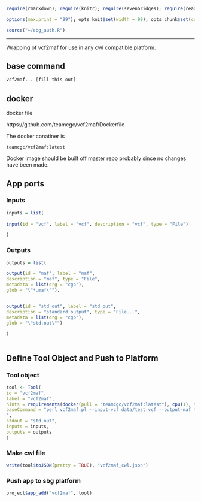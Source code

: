 
```r
require(rmarkdown); require(knitr); require(sevenbridges); require(readr);

options(max.print = "99"); opts_knit$set(width = 99); opts_chunk$set(cache=FALSE, tidy=FALSE)

source("~/sbg_auth.R")

```

<hr>

Wrapping of vcf2maf for use in any cwl compatible platform.

## base command

```sh

vcf2maf... [fill this out]

```

## docker 

docker file

https://github.com/teamcgc/vcf2maf/Dockerfile

The docker conatiner is

``` teamcgc/vcf2maf:latest ```

Docker image should be built off master repo probably since no changes have been made.

## App ports {.tabset .tabset-fade .tabset-tabs}

### Inputs

```r
inputs = list(
  
input(id = "vcf", label = "vcf", description = "vcf", type = "File")

)

```

### Outputs

```r

outputs = list(

output(id = "maf", label = "maf", 
description = "maf", type = "File",
metadata = list(org = "cgp"),
glob = "\"*.maf\""),


output(id = "std_out", label = "std_out", 
description = "standard output", type = "File...",
metadata = list(org = "cgp"),
glob = "\"std.out\"")
  
)



```

## Define Tool Object and Push to Platform {.tabset .tabset-fade .tabset-tabs}
  
### Tool object

```r

tool <- Tool(
id = "vcf2maf",
label = "vcf2maf",
hints = requirements(docker(pull = "teamcgc/vcf2maf:latest"), cpu(1), mem(1000)),
baseCommand = "perl vcf2maf.pl --input-vcf data/test.vcf --output-maf test.vep.maf
",
stdout = "std.out",
inputs = inputs,
outputs = outputs
)


```

### Make cwl file

```r

write(tool$toJSON(pretty = TRUE), "vcf2maf_cwl.json")

```

### Push app to sbg platform

```r

project$app_add("vcf2maf", tool)

```

